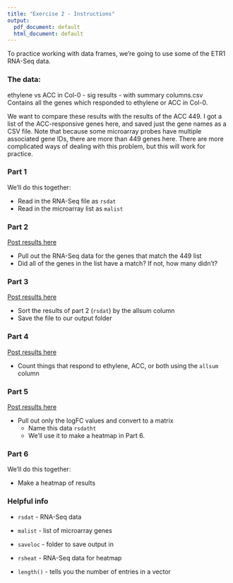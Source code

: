```yaml
---
title: "Exercise 2 - Instructions"
output:
  pdf_document: default
  html_document: default
---
```


To practice working with data frames, we’re going to use some of the ETR1 RNA-Seq data.

### The data:
ethylene vs ACC in Col-0 - sig results - with summary columns.csv
Contains all the genes which responded to ethylene or ACC in Col-0.

We want to compare these results with the results of the ACC 449. I got a list of the ACC-responsive genes here, and saved just the gene names as a CSV file. Note that because some microarray probes have multiple associated gene IDs, there are more than 449 genes here. There are more complicated ways of dealing with this problem, but this will work for practice.

### Part 1 
We’ll do this together:

* Read in the RNA-Seq file as `rsdat`
* Read in the microarray list as `malist`

### Part 2 
[Post results here](http://collabedit.com/eh2m4)

* Pull out the RNA-Seq data for the genes that match the 449 list
* Did all of the genes in the list have a match? If not, how many didn’t?

### Part 3
[Post results here](http://collabedit.com/sh56b)

* Sort the results of part 2 (`rsdat`) by the allsum column
* Save the file to our output folder

### Part 4
[Post results here](http://collabedit.com/hf3ey)

* Count things that respond to ethylene, ACC, or both using the `allsum` column

### Part 5
[Post results here](http://collabedit.com/xtcat)

* Pull out only the logFC values and convert to a matrix
  + Name this data `rsdatht`
  + We'll use it to make a heatmap in Part 6.

### Part 6

We’ll do this together:

* Make a heatmap of results

### Helpful info

* `rsdat` - RNA-Seq data
* `malist` - list of microarray genes
* `saveloc` - folder to save output in
* `rsheat` - RNA-Seq data for heatmap

* `length()` - tells you the number of entries in a vector
